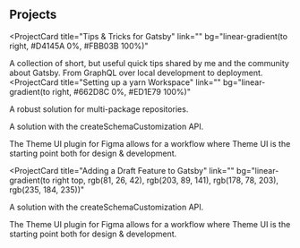 ## Projects

<ProjectCard
  title="Tips & Tricks for Gatsby"
  link=""
  bg="linear-gradient(to right, #D4145A 0%, #FBB03B 100%)"
> 
  A collection of short, but useful quick tips shared by me and the community
  about Gatsby. From GraphQL over local development to deployment.
</ProjectCard>
<ProjectCard
  title="Setting  up a yarn Workspace"
  link=""
  bg="linear-gradient(to right, #662D8C 0%, #ED1E79 100%)"
>

  A robust solution for multi-package repositories.

</ProjectCard>
<ProjectCard
  title="Adding a Draft Feature to Gatsby"
  link=""
  bg="linear-gradient(to right, #009245 0%, #FCEE21 100%)"
>

  A solution with the createSchemaCustomization API.

</ProjectCard>
<ProjectCard
  title="Theme UI Plugin for Figma"
  link=""
  bg="linear-gradient(to right, #D585FF 0%, #00FFEE 100%)"
>
  The Theme UI plugin for Figma allows for a workflow where Theme UI is the
  starting point both for design & development.
</ProjectCard>

<ProjectCard
  title="Adding a Draft Feature to Gatsby"
  link=""
  bg="linear-gradient(to right top, rgb(81, 26, 42), rgb(203, 89, 141), rgb(178, 78, 203), rgb(235, 184, 235))"
>

  A solution with the createSchemaCustomization API.

</ProjectCard>
<ProjectCard
  title="Theme UI Plugin for Figma"
  link=""
  bg="linear-gradient(to right top, rgb(155, 123, 254), rgb(84, 181, 240), rgb(136, 242, 169))"
>
  The Theme UI plugin for Figma allows for a workflow where Theme UI is the
  starting point both for design & development.
</ProjectCard>
